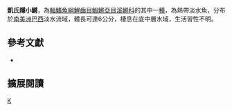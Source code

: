 {{Speciesbox 
| taxon = Kryptolebias campelloi
| status = NE
| status_system = IUCN3.1
| authority =  [[Costa|Costa]], 1990
| synonyms = *''Rivulus campelloi, Costa, 1990 ''
*''Cryptolebias campelloi ,Costa, 1990 ''
}}
'''凱氏隱小鱂'''，為[[輻鰭魚綱|輻鰭魚綱]][[鯉齒目|鯉齒目]][[鰕鱂亞目|鰕鱂亞目]][[溪鱂科|溪鱂科]]的其中一[[種|種]]，為熱帶淡水魚，分布於[[南美洲|南美洲]][[巴西|巴西]]淡水流域，體長可達6公分，棲息在底中層水域，生活習性不明。

== 參考文獻 ==
*{{FishBase_species|genus=Kryptolebias|species=campelloi|year=2014|month=8}}

== 擴展閱讀 ==
{{refbegin}}
{{wikispecies-inline|Kryptolebias campelloi|凱氏隱小鱂}}
{{refend}}
{{Taxonbar|from=Q5813550}}

[[Category:隱小鱂屬|K]]


{{魚類小作品}}